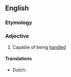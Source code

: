 ==English==

===Etymology===
{{suffix|handle|able}}

===Adjective===
{{en-adj|-}}

# Capable of being [[handle]]d

====Translations====
{{trans-top|capable of being handled}}
* Dutch: {{t|nl|handelbaar}}
{{trans-mid}}
{{trans-bottom}}